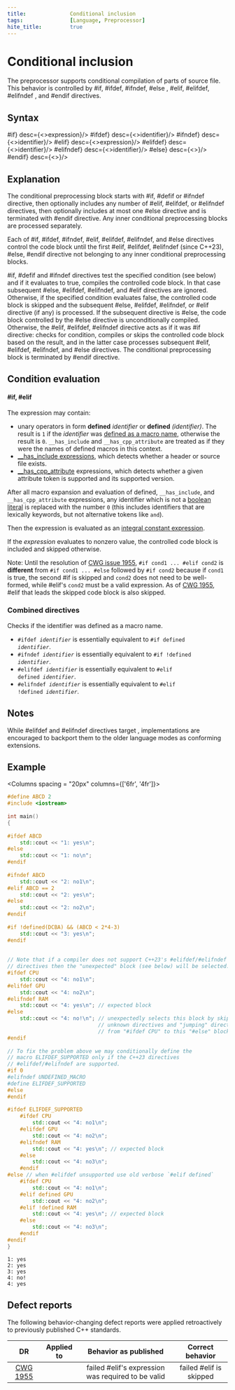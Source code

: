 ```yaml
---
title:              Conditional inclusion
tags:               [Language, Preprocessor]
hite_title:         true
---
```



# Conditional inclusion

The preprocessor supports conditional compilation of parts of source file. 
This behavior is controlled by <code-d>#if</code-d>, <code-d>#ifdef</code-d>, <code-d>#ifndef</code-d>, <code-d>#else</code-d>
, <code-d>#elif</code-d>, <Since v='cpp23'><code-d>#elifdef</code-d>, <code-d>#elifndef</code-d></Since> , and <code-d>#endif</code-d> directives.

## Syntax

<SymbolTable noTraits>
  <Symbol name={<code-d>#if</code-d>}        desc={<>expression</>}/>
  <Symbol name={<code-d>#ifdef</code-d>}     desc={<>identifier</>}/>
  <Symbol name={<code-d>#ifndef</code-d>}    desc={<>identifier</>}/>
  <Symbol name={<code-d>#elif</code-d>}      desc={<>expression</>}/>
  <Symbol name={<code-d>#elifdef</code-d>}   desc={<>identifier<Since v='cpp23'></Since></>}/>
  <Symbol name={<code-d>#elifndef</code-d>}  desc={<>identifier<Since v='cpp23'></Since></>}/>
  <Symbol name={<code-d>#else</code-d>}      desc={<></>}/>
  <Symbol name={<code-d>#endif</code-d>}     desc={<></>}/>
</SymbolTable>

## Explanation
The conditional preprocessing block starts with <code-d>#if</code-d>, <code-d>#defif</code-d> or <code-d>#ifndef</code-d> directive, 
then optionally includes any number of <code-d>#elif</code-d>, <Since v='cpp23'><code-d>#elifdef</code-d>, or <code-d>#elifndef</code-d></Since> directives, 
then optionally includes at most one <code-d>#else</code-d> directive and is terminated with <code-d>#endif</code-d> directive. Any inner conditional preprocessing blocks are processed separately.

Each of <code-d>#if</code-d>, <code-d>#ifdef</code-d>, <code-d>#ifndef</code-d>, <code-d>#elif</code-d>, <Since v='cpp23'><code-d>#elifdef</code-d>, <code-d>#elifndef</code-d></Since>, and <code-d>#else</code-d> 
directives control the code block until the first <code-d>#elif</code-d>, <code-d>#elifdef</code-d>, <code-d>#elifndef</code-d> (since C++23), <code-d>#else</code-d>, <code-d>#endif</code-d> 
directive not belonging to any inner conditional preprocessing blocks.

<code-d>#if</code-d>, <code-d>#defif</code-d> and <code-d>#ifndef</code-d> directives test the specified condition (see below) and if it evaluates to true, compiles the controlled code block. In that case subsequent #else, <Since v='cpp23'><code-d>#elifdef</code-d>, <code-d>#elifndef</code-d></Since>, 
and <code-d>#elif</code-d> directives are ignored. 
Otherwise, if the specified condition evaluates false, the controlled code block is skipped and the subsequent <code-d>#else</code-d>, <Since v='cpp23'><code-d>#elifdef</code-d>, <code-d>#elifndef</code-d></Since>, 
or <code-d>#elif</code-d> directive (if any) is processed. If the subsequent directive is <code-d>#else</code-d>, the code block controlled by the <code-d>#else</code-d> directive is unconditionally compiled. 
Otherwise, the <code-d>#elif</code-d>, <Since v='cpp23'><code-d>#elifdef</code-d>, <code-d>#elifndef</code-d></Since> directive acts as if it was <code-d>#if</code-d> directive: checks for condition, compiles or skips the controlled code block based on the result, 
and in the latter case processes subsequent <code-d>#elif</code-d>, <Since v='cpp23'><code-d>#elifdef</code-d>, <code-d>#elifndef</code-d></Since>, and <code-d>#else</code-d> directives. The conditional preprocessing block is terminated by <code-d>#endif</code-d> directive.

## Condition evaluation
#### <code-d>#if</code-d>, <code-d>#elif</code-d>
The expression may contain:
* unary operators in form **defined** *identifier* or **defined** *(identifier)*. The result is `1` if the *identifier* was <a href="./replace">defined as a macro name</a>, 
    otherwise the result is `0`. <Since v='cpp17'>  `__has_include` <Since v='cpp20'>and  `__has_cpp_attribute` </Since> are treated as if they were the names of defined macros in this context.</Since>
* <Since v='cpp17'> <a href="./include">__has_include expressions</a>, which detects whether a header or source file exists</Since>.
* <Since v='cpp20'> <a href="/docs/std/feature_test#attributes">__has_cpp_attribute</a> expressions, which detects whether a given attribute token is supported and its supported version.</Since>

After all macro expansion and evaluation of defined, <Since v='cpp20'><Since v='cpp17'>`__has_include`</Since>, and `__has_cpp_attribute`</Since> expressions, 
any identifier which is not a [boolean literal](/docs/std/lang-support/bool_literal) is replaced with the number `0` (this includes identifiers that are lexically keywords, but not alternative tokens like `and`).

Then the expression is evaluated as an [integral constant expression](/docs/std/lang-support/constant_expression#integral-constant-expression).

If the *expression* evaluates to nonzero value, the controlled code block is included and skipped otherwise.

Note: Until the resolution of [CWG issue 1955](https://cplusplus.github.io/CWG/issues/1955.html), <code>#if cond1 ... #elif cond2</code> is **different** from <code>#if cond1 ... #else</code> followed by <code>#if cond2</code> 
because if `cond1` is true, the second <code-d>#if</code-d> is skipped and `cond2` does not need to be well-formed, while <code-d>#elif</code-d>'s `cond2` must be a valid expression. 
As of [CWG 1955](https://cplusplus.github.io/CWG/issues/1955.html), <code-d>#elif</code-d> that leads the skipped code block is also skipped.

### Combined directives
Checks if the identifier was defined as a macro name.
* <code><span class="col-d">#ifdef</span> <i>identifier</i></code> is essentially equivalent to <code><span class="col-d">#if defined </span> <i>identifier</i></code>.
* <code><span class="col-d">#ifndef</span> <i>identifier</i></code> is essentially equivalent to <code><span class="col-d">#if !defined</span> <i>identifier</i></code>.
* <code><span class="col-d">#elifdef</span> <i>identifier</i></code> is essentially equivalent to <code><span class="col-d">#elif defined</span> <i>identifier</i></code>. <Since v='cpp23'></Since>
* <code><span class="col-d">#elifndef</span> <i>identifier</i></code> is essentially equivalent to <code><span class="col-d">#elif !defined</span> <i>identifier</i></code>. <Since v='cpp23'></Since>

## Notes
While <code-d>#elifdef</code-d> and <code-d>#elifndef</code-d> directives target <Version v='cpp23'></Version>, implementations are encouraged to backport them to the older language modes as conforming extensions.

## Example

<Columns spacing = "20px" columns={['6fr', '4fr']}>
<div>

```cpp
#define ABCD 2
#include <iostream>
 
int main()
{
 
#ifdef ABCD
    std::cout << "1: yes\n";
#else
    std::cout << "1: no\n";
#endif
 
#ifndef ABCD
    std::cout << "2: no1\n";
#elif ABCD == 2
    std::cout << "2: yes\n";
#else
    std::cout << "2: no2\n";
#endif
 
#if !defined(DCBA) && (ABCD < 2*4-3)
    std::cout << "3: yes\n";
#endif
 
 
// Note that if a compiler does not support C++23's #elifdef/#elifndef
// directives then the "unexpected" block (see below) will be selected.
#ifdef CPU
    std::cout << "4: no1\n";
#elifdef GPU
    std::cout << "4: no2\n";
#elifndef RAM
    std::cout << "4: yes\n"; // expected block
#else
    std::cout << "4: no!\n"; // unexpectedly selects this block by skipping
                             // unknown directives and "jumping" directly
                             // from "#ifdef CPU" to this "#else" block
#endif
 
// To fix the problem above we may conditionally define the
// macro ELIFDEF_SUPPORTED only if the C++23 directives
// #elifdef/#elifndef are supported.
#if 0
#elifndef UNDEFINED_MACRO
#define ELIFDEF_SUPPORTED
#else
#endif
 
#ifdef ELIFDEF_SUPPORTED
    #ifdef CPU
        std::cout << "4: no1\n";
    #elifdef GPU
        std::cout << "4: no2\n";
    #elifndef RAM
        std::cout << "4: yes\n"; // expected block
    #else
        std::cout << "4: no3\n";
    #endif
#else // when #elifdef unsupported use old verbose `#elif defined`
    #ifdef CPU
        std::cout << "4: no1\n";
    #elif defined GPU
        std::cout << "4: no2\n";
    #elif !defined RAM
        std::cout << "4: yes\n"; // expected block
    #else
        std::cout << "4: no3\n";
    #endif
#endif
}
```

</div>
<div>

```plaintext title="Possible Result"
1: yes
2: yes
3: yes
4: no!
4: yes
```

</div></Columns>

## Defect reports
The following behavior-changing defect reports were applied retroactively to previously published C++ standards.

| **DR**                                                       | **Applied to**                | **Behavior as published**                                           | **Correct behavior**                     |
|:------------------------------------------------------------:|:-----------------------------:|:-------------------------------------------------------------------:|:----------------------------------------:|
| [CWG 1955](https://cplusplus.github.io/CWG/issues/1955.html) | <Version v='cpp98'></Version> | failed <code-d>#elif</code-d>'s expression was required to be valid | failed <code-d>#elif</code-d> is skipped |
